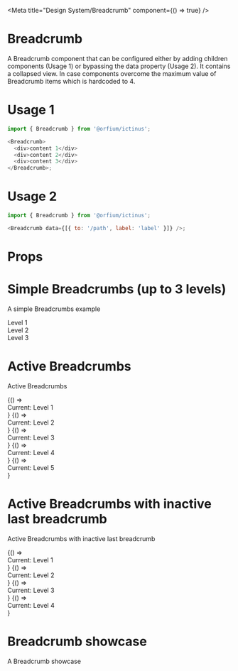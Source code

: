 
<Meta title="Design System/Breadcrumb" component={() => true} />

# Breadcrumb

A Breadcrumb component that can be configured either by adding children components (Usage 1) or bypassing the data property (Usage 2).
It contains a collapsed view. In case components overcome the maximum value of Breadcrumb items which is hardcoded to 4.

# Usage 1

```js
import { Breadcrumb } from '@orfium/ictinus';

<Breadcrumb>
  <div>content 1</div>
  <div>content 2</div>
  <div>content 3</div>
</Breadcrumb>;
```

# Usage 2

```js
import { Breadcrumb } from '@orfium/ictinus';

<Breadcrumb data={[{ to: '/path', label: 'label' }]} />;
```

# Props

<Props of={Breadcrumb} />

# Simple Breadcrumbs (up to 3 levels)

A simple Breadcrumbs example

<Preview>
  <Story name="Simple Breadcrumbs">
    <Stack>
      <Breadcrumb>
        <div>Level 1</div>
        <div>Level 2</div>
        <div>Level 3</div>
      </Breadcrumb>
    </Stack>
  </Story>
</Preview>

# Active Breadcrumbs

Active Breadcrumbs

<Preview>
  <Story name="Active Breadcrumbs">
    <Stack>
      <Router>
        <Breadcrumb
          data={[
            { to: '/first-level', label: 'Level 1' },
            { to: '/second-level', label: 'Level 2' },
            { to: '/third-level', label: 'Level 3' },
            { to: '/forth-level', label: 'Level 4' },
            { to: '/fifth-level', label: 'Level 5' },
          ]}
        />
        <Switch>
          <Route path="/first-level">{() => <div style={{marginTop: '8px'}}>Current: Level 1</div>}</Route>
          <Route path="/second-level">{() => <div style={{marginTop: '8px'}}>Current: Level 2</div>}</Route>
          <Route path="/third-level">{() => <div style={{marginTop: '8px'}}>Current: Level 3</div>}</Route>
          <Route path="/forth-level">{() => <div style={{marginTop: '8px'}}>Current: Level 4</div>}</Route>
          <Route path="/fifth-level">{() => <div style={{marginTop: '8px'}}>Current: Level 5</div>}</Route>
        </Switch>
      </Router>
    </Stack>
  </Story>
</Preview>

# Active Breadcrumbs with inactive last breadcrumb

Active Breadcrumbs with inactive last breadcrumb

<Preview>
  <Story name="Active Breadcrumbs with inactive last breadcrumb">
    <Stack>
      <Router>
        <Breadcrumb
          data={[
            { to: '/first-level', label: 'Level 1' },
            { to: '/second-level', label: 'Level 2' },
            { to: '/third-level', label: 'Level 3' },
            { to: '/forth-level', label: 'Level 4' },
            { to: '', label: 'Level 5' },
          ]}
        />
        <Switch>
          <Route path="/first-level">{() => <div style={{marginTop: '8px'}}>Current: Level 1</div>}</Route>
          <Route path="/second-level">{() => <div style={{marginTop: '8px'}}>Current: Level 2</div>}</Route>
          <Route path="/third-level">{() => <div style={{marginTop: '8px'}}>Current: Level 3</div>}</Route>
          <Route path="/forth-level">{() => <div style={{marginTop: '8px'}}>Current: Level 4</div>}</Route>
        </Switch>
      </Router>
    </Stack>
  </Story>
</Preview>

# Breadcrumb showcase

A Breadcrumb showcase

<Preview>
  <Story name="Breadcrumb showcase">
    <Stack>
      <BreadcrumbShowcase
        initData={[
          { to: '/first-level', label: 'Level 1' },
          { to: '/second-level', label: 'Level 2' },
          { to: '/third-level', label: 'Level 3' },
          { to: '/forth-level', label: 'Level 4' },
          { to: '/fifth-level', label: 'Level 5' },
        ]}
      />
    </Stack>
  </Story>
</Preview>
